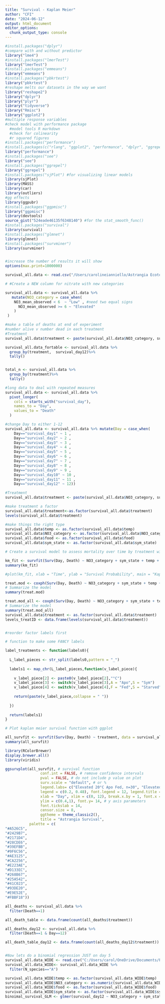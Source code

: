 ```yaml
---
title: "Survival - Kaplan Meier"
author: "CFI"
date: "2024-06-12"
output: html_document
editor_options: 
  chunk_output_type: console
---
```


```r

#install.packages("dplyr")
#compare with and without predictor
library("lme4")
#install.packages("lmerTest")
library("lmerTest")
#install.packages("emmeans")
library("emmeans")
#install.packages("pbkrtest")
library("pbkrtest")
#reshape melts our datasets in the way we want
library("reshape2")
library("dplyr")
library("plyr")
library("tidyverse")
library("Rmisc")
library("ggplot2")
#multiple response variables 
#check model with performance package
  #model tools R markdown
  #check for colinearity
  #r squared figures
#install.packages("performance")
#install.packages(c("rlang", "ggplot2", "performance", "dplyr", "ggrepel", "see"), dependencies = TRUE)
library("performance")
#install.packages("see")
library("see")
#install.packages("ggrepel")
library("ggrepel")
#install.packages("sjPlot") #for visualizing linear models
library(sjPlot)
library(MASS)
library(car)
library(outliers)
#gg effects
library(ggpubr)
#install.packages("ggpmisc")
library("ggpmisc")
library(devtools)
source_gist("524eade46135f6348140") #for the stat_smooth_func()
#install.packages("survival")
library(survival)
#install.packages("glmnet")
library(glmnet)
#install.packages("survminer")
library(survminer)


#increase the number of results it will show
options(max.print=1000000)
```



```r
survival_all.data <- read.csv("/Users/carolineianniello/Astrangia Ecotox/Data/Survival_06_26_24.csv", header=TRUE, sep=",",stringsAsFactors = FALSE)

# #Create a NEW column for nitrate with new categories

survival_all.data <- survival_all.data %>%
   mutate(NO3_category = case_when(
    NO3_mean_observed < 6  ~ "Low" , #need two equal signs
      NO3_mean_observed >= 6 ~ "Elevated" 
    )
 )

#make a table of deaths at end of experiment
#number alive v number dead in each treatment
#Treatment
survival_all.data$treatment <- paste(survival_all.data$NO3_category, survival_all.data$temp, survival_all.data$sym_state, survival_all.data$food,sep="_")

survival_all.data_fortable <- survival_all.data %>%
  group_by(treatment,  survival_day12)%>%
  tally()


total_n <- survival_all.data %>%
  group_by(treatment)%>%
  tally()
```

```r

#long data to deal with repeated measures
survival_all.data <- survival_all.data %>%
  pivot_longer(
    cols = starts_with("survival_day"),
    names_to = "Day",
    values_to = "Death"
  )

#change Day to either 1-12
survival_all.data <- survival_all.data %>% mutate(Day = case_when(
    Day=="survival_day1" ~ 1 , 
    Day=="survival_day2" ~ 2 , 
    Day=="survival_day3" ~ 3 , 
    Day=="survival_day4" ~ 4 , 
    Day=="survival_day5" ~ 5 , 
    Day=="survival_day6" ~ 6 , 
    Day=="survival_day7" ~ 7 , 
    Day=="survival_day8" ~ 8 , 
    Day=="survival_day9" ~ 9 , 
    Day=="survival_day10" ~ 10 , 
    Day=="survival_day11" ~ 11 , 
    Day=="survival_day12" ~ 12))

#Treatment
survival_all.data$treatment <- paste(survival_all.data$NO3_category, survival_all.data$temp, survival_all.data$sym_state, survival_all.data$food,sep="_")

#make treatment a factor
survival_all.data$treatment<-as.factor(survival_all.data$treatment)
levels(survival_all.data$treatment)

```

```r
#make things the right type
survival_all.data$temp <- as.factor(survival_all.data$temp)
survival_all.data$NO3_category <- as.factor(survival_all.data$NO3_category)
survival_all.data$food <- as.factor(survival_all.data$food)
survival_all.data$sym_state <- as.factor(survival_all.data$sym_state)

# Create a survival model to assess mortality over time by treatment with modeling data

km_fit <- survfit(Surv(Day, Death) ~ NO3_category + sym_state + temp + food, data = survival_all.data)
summary(km_fit)

#plot(km_fit, xlab = "Time", ylab = "Survival Probability", main = "Kaplan-Meier Survival Curve")

treat.mod <- coxph(Surv(Day, Death) ~ NO3_category + sym_state + temp + food, data=survival_all.data, control = coxph.control(iter.max = 1000))
# Summarize the model 
summary(treat.mod)

treat.mod_all <- coxph(Surv(Day, Death) ~ NO3_category + sym_state + temp + food + NO3_category*sym_state + NO3_category*temp + NO3_category*food + sym_state*temp + sym_state*food, data=survival_all.data)
# Summarize the model 
summary(treat.mod_all)
survival_all.data$treatment <- as.factor(survival_all.data$treatment)
levels_treatID <- data.frame(levels(survival_all.data$treatment))



```

```r

#reorder factor labels first

# function to make some FANCY labels

label_treatments <- function(labels0){
  
  L_label_pieces <- str_split(labels0,pattern = "_")
  
  labels1 <- map_chr(L_label_pieces,function(v_label_piece){
    
    v_label_piece[2] <- paste0(v_label_piece[2],"°C")
    v_label_piece[3] <- switch(v_label_piece[3],A = "Apo",S = "Sym")
    v_label_piece[4] <- switch(v_label_piece[4],F = "Fed",S = "Starved")
    
    return(paste(v_label_piece,collapse = " "))
    
  })
  
  return(labels1)
}

# Plot kaplan meier survival function with ggplot

all_survfit <- survfit(Surv(Day, Death) ~ treatment, data = survival_all.data)
summary(all_survfit)

library(RColorBrewer)
display.brewer.all()
library(viridis)

ggsurvplot(all_survfit, # survival function
                conf.int = FALSE, # remove confidence intervals
                pval = FALSE, # do not include p value on plot
                surv.scale = "default", # or %
                legend.labs= c("Elevated 20°C Apo Fed, n=30", "Elevated 20°C Apo Starved n=15", "Elevated 20°C Sym Fed, n=30" , "Elevated 20°C Sym Starved, n=15", "Elevated 30°C Apo Fed, n=15", "Elevated 30°C Apo Starved, n=43", "Elevated 30°C Sym Fed, n=15", "Elevated 30°C Sym Starved, n=45","Low 20°C Apo Fed, n=90", "Low 20°C Apo Starved, n=105", "Low 20°C Sym Fed, n=90", "Low 20°C Sym Starved, n=105", "Low 30°C Apo Fed, n=107", "Low 30°C Apo Starved, n=75", "Low 30°C Sym Fed, n=106", "Low 30°C Sym Starved, n=74"), 
                legend = c(0.2, 0.48), font.legend = 12, legend.title ="Treatment", # legend parameters 
                xlab = "Day", xlim = c(0, 12), break.x.by = 1, font.x = 14, # x axis parameters
                ylim = c(0.4,1), font.y= 14, # y axis parameters
                font.tickslab = 14,
                censor.size = 8,
                ggtheme = theme_classic2(),
                title = "Astrangia Survival",
           palette = c(
"#A526C5",
"#2429B7",
"#2171D4",
"#28CDE6",
"#39EFBB",
"#9F6C56",
"#AE3125",
"#CA2256",
"#E223AE",
"#D133EC",
"#268B67",
"#25A542",
"#41C023",
"#93DE20",
"#E9E52E",
"#FBBF18"))


```

```r
all_deaths <- survival_all.data %>%
  filter(Death==1)

all_death_table <- data.frame(count(all_deaths$treatment))

all_deaths_day12 <- survival_all.data %>%
  filter(Death==1 & Day==12)

all_death_table_day12 <- data.frame(count(all_deaths_day12$treatment))


#Now lets do a binomial regression JUST on day 5
survival_all.data_WIDE <- read.csv("C:/Users/carol/OneDrive/Documents/PhD Boston University 2019-/Astrangia_nutrient_stressors_Rotjan_lab/Data/Survival_06_12_24_for_logistic.csv", header=TRUE, sep=",",stringsAsFactors = FALSE)
survival_all.data_WIDE<- survival_all.data_WIDE %>%
  filter(N_species=="A")

survival_all.data_WIDE$temp <- as.factor(survival_all.data_WIDE$temp)
survival_all.data_WIDE$NO3_category <- as.numeric(survival_all.data_WIDE$NO3_category)
survival_all.data_WIDE$food <- as.factor(survival_all.data_WIDE$food)
survival_all.data_WIDE$sym_state <- as.factor(survival_all.data_WIDE$sym_state)
binoimal_survival_GLM <- glmer(survival_day12 ~ NO3_category + sym_state + temp + food + (1|beetag_exprun), family=binomial(link='logit'), data=survival_all.data_WIDE) #not havin it, theres only one death

```
